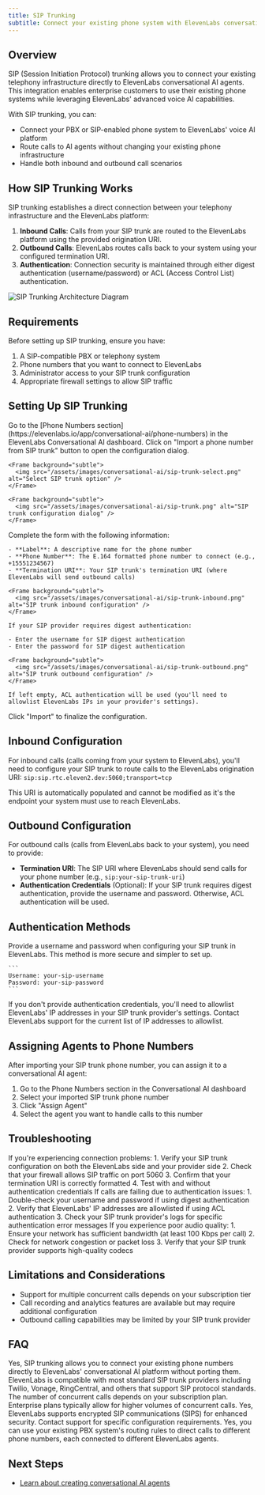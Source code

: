 ```yaml
---
title: SIP Trunking
subtitle: Connect your existing phone system with ElevenLabs conversational AI agents using SIP trunking
---
```


## Overview

SIP (Session Initiation Protocol) trunking allows you to connect your existing telephony infrastructure directly to ElevenLabs conversational AI agents.
This integration enables enterprise customers to use their existing phone systems while leveraging ElevenLabs' advanced voice AI capabilities.

With SIP trunking, you can:

- Connect your PBX or SIP-enabled phone system to ElevenLabs' voice AI platform
- Route calls to AI agents without changing your existing phone infrastructure
- Handle both inbound and outbound call scenarios

## How SIP Trunking Works

SIP trunking establishes a direct connection between your telephony infrastructure and the ElevenLabs platform:

1. **Inbound Calls**: Calls from your SIP trunk are routed to the ElevenLabs platform using the provided origination URI.
2. **Outbound Calls**: ElevenLabs routes calls back to your system using your configured termination URI.
3. **Authentication**: Connection security is maintained through either digest authentication (username/password) or ACL (Access Control List) authentication.

<Frame background="subtle">
  <img
    src="/assets/images/conversational-ai/sip-trunk-diagram.svg"
    alt="SIP Trunking Architecture Diagram"
  />
</Frame>

## Requirements

Before setting up SIP trunking, ensure you have:

1. A SIP-compatible PBX or telephony system
2. Phone numbers that you want to connect to ElevenLabs
3. Administrator access to your SIP trunk configuration
4. Appropriate firewall settings to allow SIP traffic

## Setting Up SIP Trunking

<Steps>
  <Step title="Navigate to Phone Numbers">
    Go to the [Phone Numbers section](https://elevenlabs.io/app/conversational-ai/phone-numbers) in the ElevenLabs Conversational AI dashboard.
  </Step>
  <Step title="Import SIP Trunk">
    Click on "Import a phone number from SIP trunk" button to open the configuration dialog.

    <Frame background="subtle">
      <img src="/assets/images/conversational-ai/sip-trunk-select.png" alt="Select SIP trunk option" />
    </Frame>

    <Frame background="subtle">
      <img src="/assets/images/conversational-ai/sip-trunk.png" alt="SIP trunk configuration dialog" />
    </Frame>

  </Step>
  <Step title="Enter Configuration Details">
    Complete the form with the following information:

    - **Label**: A descriptive name for the phone number
    - **Phone Number**: The E.164 formatted phone number to connect (e.g., +15551234567)
    - **Termination URI**: Your SIP trunk's termination URI (where ElevenLabs will send outbound calls)

    <Frame background="subtle">
      <img src="/assets/images/conversational-ai/sip-trunk-inbound.png" alt="SIP trunk inbound configuration" />
    </Frame>

  </Step>
  <Step title="Configure Authentication (Optional)">

    If your SIP provider requires digest authentication:

    - Enter the username for SIP digest authentication
    - Enter the password for SIP digest authentication

    <Frame background="subtle">
      <img src="/assets/images/conversational-ai/sip-trunk-outbound.png" alt="SIP trunk outbound configuration" />
    </Frame>

    If left empty, ACL authentication will be used (you'll need to allowlist ElevenLabs IPs in your provider's settings).

  </Step>
  <Step title="Complete Setup">
    Click "Import" to finalize the configuration.
  </Step>
</Steps>

## Inbound Configuration

For inbound calls (calls coming from your system to ElevenLabs), you'll need to configure your SIP trunk to route calls to the ElevenLabs origination URI:
`sip:sip.rtc.eleven2.dev:5060;transport=tcp`

This URI is automatically populated and cannot be modified as it's the endpoint your system must use to reach ElevenLabs.

## Outbound Configuration

For outbound calls (calls from ElevenLabs back to your system), you need to provide:

- **Termination URI**: The SIP URI where ElevenLabs should send calls for your phone number (e.g., `sip:your-sip-trunk-uri`)
- **Authentication Credentials** (Optional): If your SIP trunk requires digest authentication, provide the username and password. Otherwise, ACL authentication will be used.

## Authentication Methods

<Tabs>
  <Tab title="Digest Authentication">
    Provide a username and password when configuring your SIP trunk in ElevenLabs. This method is
    more secure and simpler to set up.

    ```
    Username: your-sip-username
    Password: your-sip-password
    ```

  </Tab>
  <Tab title="ACL Authentication">
    If you don't provide authentication credentials, you'll need to allowlist ElevenLabs' IP
    addresses in your SIP trunk provider's settings. Contact ElevenLabs support for the current list
    of IP addresses to allowlist.
  </Tab>
</Tabs>

## Assigning Agents to Phone Numbers

After importing your SIP trunk phone number, you can assign it to a conversational AI agent:

1. Go to the Phone Numbers section in the Conversational AI dashboard
2. Select your imported SIP trunk phone number
3. Click "Assign Agent"
4. Select the agent you want to handle calls to this number

## Troubleshooting

<AccordionGroup>

  <Accordion title="Connection Issues">
    If you're experiencing connection problems:
    1. Verify your SIP trunk configuration on both the ElevenLabs side and your provider side
    2. Check that your firewall allows SIP traffic on port 5060
    3. Confirm that your termination URI is correctly formatted
    4. Test with and without authentication credentials
  </Accordion>
  <Accordion title="Authentication Failures">
    If calls are failing due to authentication issues: 
    1. Double-check your username and password if using digest authentication 
    2. Verify that ElevenLabs' IP addresses are allowlisted if using ACL authentication 
    3. Check your SIP trunk provider's logs for specific authentication error messages
  </Accordion>
  <Accordion title="Audio Quality Issues">
    If you experience poor audio quality: 
    1. Ensure your network has sufficient bandwidth (at least 100 Kbps per call) 
    2. Check for network congestion or packet loss
    3. Verify that your SIP trunk provider supports high-quality codecs
  </Accordion>
  
</AccordionGroup>

## Limitations and Considerations

- Support for multiple concurrent calls depends on your subscription tier
- Call recording and analytics features are available but may require additional configuration
- Outbound calling capabilities may be limited by your SIP trunk provider

## FAQ

<AccordionGroup>
  <Accordion title="Can I use my existing phone numbers with ElevenLabs?">
    Yes, SIP trunking allows you to connect your existing phone numbers directly to ElevenLabs'
    conversational AI platform without porting them.
  </Accordion>

<Accordion title="What SIP trunk providers are compatible with ElevenLabs?">
  ElevenLabs is compatible with most standard SIP trunk providers including Twilio, Vonage,
  RingCentral, and others that support SIP protocol standards.
</Accordion>

<Accordion title="How many concurrent calls are supported?">
  The number of concurrent calls depends on your subscription plan. Enterprise plans typically allow
  for higher volumes of concurrent calls.
</Accordion>

<Accordion title="Is call encryption supported?">
  Yes, ElevenLabs supports encrypted SIP communications (SIPS) for enhanced security. Contact
  support for specific configuration requirements.
</Accordion>

  <Accordion title="Can I route calls conditionally to different agents?">
    Yes, you can use your existing PBX system's routing rules to direct calls to different phone
    numbers, each connected to different ElevenLabs agents.
  </Accordion>
</AccordionGroup>

## Next Steps

- [Learn about creating conversational AI agents](/docs/conversational-ai/quickstart)

